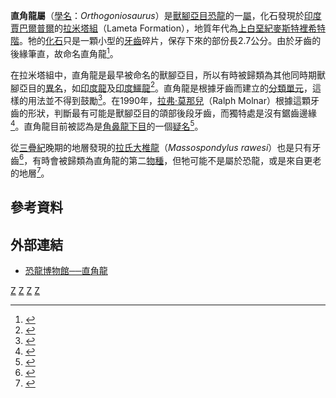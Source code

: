 {{Automatic Taxobox
| taxon = Orthogoniosaurus
| fossil_range = [[下白堊紀|下白堊紀]]{{fossil_range|66}}
| image = 
| image_caption = 
| authority = Das-Gupta, 1931
| type_species = '''馬氏直角龍<br>''Orthogoniosaurus matleyi'''''
| type_species_authority = Das-Gupta, 1931 
}}

'''直角龍屬'''（[[學名|學名]]：''Orthogoniosaurus''）是[[獸腳亞目|獸腳亞目]][[恐龍|恐龍]]的一[[屬|屬]]，化石發現於[[印度|印度]][[賈巴爾普爾|賈巴爾普爾]]的[[拉米塔組|拉米塔組]]（Lameta Formation），地質年代為[[上白堊紀|上白堊紀]][[麥斯特裡希特階|麥斯特裡希特階]]。牠的[[化石|化石]]只是一顆小型的[[牙齒|牙齒]]碎片，保存下來的部份長2.7公分。由於牙齒的後緣筆直，故命名直角龍<ref name=HDG31>{{Cite journal|author=Das-Gupta, H.C.|year=1931|title=On a new theropod dinosaur (''Orthogoniosaurus matleyi'', n. gen. et n. sp.) from the Lameta beds of Jubbulpore|journal=Journal of the Asiatic Society of Bengal, New Series|volume=16|issue=20|pages=367-369}}</ref>。

在拉米塔組中，直角龍是最早被命名的獸腳亞目，所以有時被歸類為其他同時期獸腳亞目的[[異名|異名]]，如[[印度龍|印度龍]]及[[印度鱷龍|印度鱷龍]]<ref name=ASR56>{{Cite book|author=Romer, A.S.|year=1956|title=Osteology of the Reptiles|publisher=University of Chicago Press|location=Chicago|pages=1-772|id=ISBN 978-0-89464-985-1}}</ref>。直角龍是根據牙齒而建立的[[分類單元|分類單元]]，這樣的用法並不得到鼓勵<ref name=ADW64>{{Cite journal|author=Walker, A.D.|year=1964|title=Triassic reptiles from the Elgin area: ''Ornithosuchus'' and the origin of carnosaurs|journal=Philosophical Transactions of the Royal Society of London, Series B|volume=248|issue=744|pages=53-134}}</ref>。在1990年，[[拉弗·莫那兒|拉弗·莫那兒]]（Ralph Molnar）根據這顆牙齒的形狀，判斷最有可能是獸腳亞目的頜部後段牙齒，而獨特處是沒有鋸齒邊緣<ref name=RM90>{{Cite book|author=Molnar, R.E.|year=1990|chapter=Problematic Theropoda: "Carnosaurs"|title=The Dinosauria|location=Berkeley and Los Angeles|publisher=University of California Press|pages=p. 306-317|id=ISBN 978-0-520-06727-1}}</ref>。直角龍目前被認為是[[角鼻龍下目|角鼻龍下目]]的一個[[疑名|疑名]]<ref name=TR04>{{Cite book|author=Tykoski, R.S., and Rowe, T.|year=2004|chapter=Ceratosauria|editor=Weishampel, D.B., Dodson, P., and Osmolska, H. (eds.)|title=The Dinosauria|edition=second edition|publisher=University of California Press|location=Berkeley|pages=47-70|id=ISBN 978-0-520-24209-8}}</ref>。

從[[三疊紀|三疊紀]]晚期的地層發現的[[大椎龍|拉氏大椎龍]]（''Massospondylus rawesi''）也是只有牙齒<ref name=RL90>{{Cite journal|author=Lydekker, R|year=1890|title=Note on certain vertebrate remains from the Nagpur District|journal=Records of the Geological Survey of India|volume=23|pages=20-24}}</ref>，有時會被歸類為直角龍的第二[[物種|物種]]，但牠可能不是屬於恐龍，或是來自更老的地層<ref name=PMGDFG97>{{Cite book|author=Peter Galton quoted in: Glut, D.F.|year=1997|title=Dinosaurs: The Encyclopedia|publisher=McFarland & Company|location=Jefferson, North Carolina|pages=p. 654|id=ISBN 978-0-89950-917-4}}</ref>。

==參考資料==
{{reflist}}

==外部連結==
* [https://web.archive.org/web/20071109010036/http://www.dinosaur.net.cn/museum/Orthogoniosaurus.htm 恐龍博物館──直角龍]
{{Taxonbar|from=Q986188}}

[[Category:可疑的恐龍|Z]]
[[Category:角鼻龍下目|Z]]
[[Category:上白堊紀恐龍|Z]]
[[Category:印度與馬達加斯加恐龍|Z]]